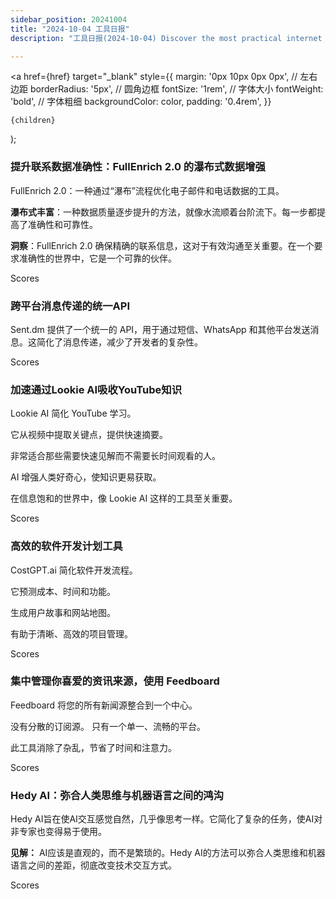 ```yaml
---
sidebar_position: 20241004
title: "2024-10-04 工具日报"
description: "工具日报(2024-10-04) Discover the most practical internet software, AI tools, and products of 2024 through the Tools Daily!"

---
```



  <a
    href={href}
    target="_blank"
    style={{
      margin: '0px 10px 0px 0px', // 左右边距
      borderRadius: '5px', // 圆角边框
      fontSize: '1rem', // 字体大小
      fontWeight: 'bold', // 字体粗细
      backgroundColor: color,
      padding: '0.4rem',
    }}
  >
    {children}
  </a>
);

### 提升联系数据准确性：FullEnrich 2.0 的瀑布式数据增强

FullEnrich 2.0：一种通过“瀑布”流程优化电子邮件和电话数据的工具。

**瀑布式丰富**：一种数据质量逐步提升的方法，就像水流顺着台阶流下。每一步都提高了准确性和可靠性。

**洞察**：FullEnrich 2.0 确保精确的联系信息，这对于有效沟通至关重要。在一个要求准确性的世界中，它是一个可靠的伙伴。

<Link href="/news/2024/10/04/Enhancing-Contact-Data-Accuracy-with-FullEnrich-20s-Waterfal" color="#B0C4DE">Scores</Link>

### 跨平台消息传递的统一API

Sent.dm 提供了一个统一的 API，用于通过短信、WhatsApp 和其他平台发送消息。这简化了消息传递，减少了开发者的复杂性。

<Link href="/news/2024/10/04/Unified-API-for-CrossPlatform-Message-Delivery" color="#B0C4DE">Scores</Link>

### 加速通过Lookie AI吸收YouTube知识

Lookie AI 简化 YouTube 学习。

它从视频中提取关键点，提供快速摘要。

非常适合那些需要快速见解而不需要长时间观看的人。

AI 增强人类好奇心，使知识更易获取。

在信息饱和的世界中，像 Lookie AI 这样的工具至关重要。

<Link href="/news/2024/10/04/Accelerating-Knowledge-Absorption-from-YouTube-with-Lookie-A" color="#B0C4DE">Scores</Link>

### 高效的软件开发计划工具

CostGPT.ai 简化软件开发流程。

它预测成本、时间和功能。

生成用户故事和网站地图。

有助于清晰、高效的项目管理。

<Link href="/news/2024/10/04/Efficient-Software-Development-Planning-Tool" color="#B0C4DE">Scores</Link>

### 集中管理你喜爱的资讯来源，使用 Feedboard

Feedboard 将您的所有新闻源整合到一个中心。

没有分散的订阅源。
只有一个单一、流畅的平台。

此工具消除了杂乱，节省了时间和注意力。

<Link href="/news/2024/10/04/Centralize-Your-Favorite-News-Sources-with-Feedboard" color="#B0C4DE">Scores</Link>

### Hedy AI：弥合人类思维与机器语言之间的鸿沟

Hedy AI旨在使AI交互感觉自然，几乎像思考一样。它简化了复杂的任务，使AI对非专家也变得易于使用。

**见解：**
AI应该是直观的，而不是繁琐的。Hedy AI的方法可以弥合人类思维和机器语言之间的差距，彻底改变技术交互方式。

<Link href="/news/2024/10/04/Hedy-AI-Bridging-Human-Thought-and-Machine-Language" color="#B0C4DE">Scores</Link>

